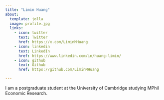```yaml
---
title: "Limin Huang"
about:
  template: jolla
  image: profile.jpg
  links:
    - icon: twitter
      text: Twitter
      href: https://x.com/LiminMHuang
    - icon: linkedin
      text: LinkedIn
      href: https://www.linkedin.com/in/huang-limin/
    - icon: github
      text: Github
      href: https://github.com/LiminMHuang

---
```


I am a postgraduate student at the University of Cambridge studying MPhil Economic Research.
